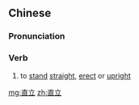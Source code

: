 ==Chinese==
{{zh-forms}}

===Pronunciation===
{{zh-pron
|m=zhílì
|c=zik6 laap6
|mn=ti̍t-li̍p
|cat=v
}}

===Verb===
{{zh-verb}}

# to [[stand]] [[straight]], [[erect]] or [[upright]]

[[mg:直立]]
[[zh:直立]]